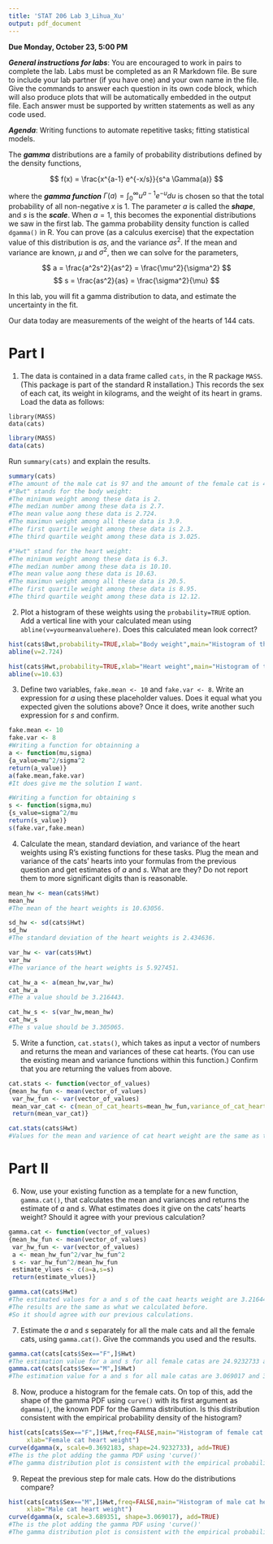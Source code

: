 ```yaml
---
title: 'STAT 206 Lab 3_Lihua_Xu'
output: pdf_document
---
```


**Due Monday, October 23, 5:00 PM**

***General instructions for labs***: You are encouraged to work in pairs to complete the lab.  Labs must be completed as an R Markdown file.  Be sure to include your lab partner (if you have one) and your own name in the file.  Give the commands to answer each question in its own code block, which will also produce plots that will be automatically embedded in the output file. Each answer must be supported by written statements as well as any code used. 

***Agenda***: Writing functions to automate repetitive tasks; fitting statistical models.

The ***gamma*** distributions are a family of probability distributions defined by the density functions,

$$ f(x) = \frac{x^{a-1} e^{-x/s}}{s^a \Gamma(a)} $$

where the ***gamma function*** $\Gamma(a) = \int_{0}^{\infty}{u^{a-1} e^{-u} du}$ is chosen so that the total probability of all non-negative $x$ is 1. The parameter $a$ is called the ***shape***, and $s$ is the ***scale***.  When $a=1$, this becomes the exponential distributions we saw in the first lab.  The gamma probability density function is called `dgamma()` in R.  You can prove (as a calculus exercise) that the expectation value of this distribution is $as$, and the variance $as^2$.  If the mean and variance are known, $\mu$ and $\sigma^2$, then we can solve for the parameters,

$$ a = \frac{a^2s^2}{as^2} = \frac{\mu^2}{\sigma^2} $$
$$ s = \frac{as^2}{as} = \frac{\sigma^2}{\mu} $$

In this lab, you will fit a gamma distribution to data, and estimate the
uncertainty in the fit.

Our data today are measurements of the weight of the hearts of 144 cats.

Part I
==========

1. The data is contained in a data frame called `cats`, in the R package `MASS`.  (This package is part of the standard R installation.)  This records the sex of each cat, its weight in kilograms, and the weight of its heart in grams.  Load the data as follows:

```
library(MASS)
data(cats)
```

```r
library(MASS)
data(cats)
```

Run `summary(cats)` and explain the results.

```r
summary(cats)
#The amount of the male cat is 97 and the amount of the female cat is 47.
#"Bwt" stands for the body weight:
#The minimum weight among these data is 2.
#The median number among these data is 2.7.
#The mean value aong these data is 2.724.
#The maximun weight among all these data is 3.9.
#The first quartile weight among these data is 2.3.
#The third quartile weight among these data is 3.025.

#"Hwt" stand for the heart weight:
#The minimum weight among these data is 6.3.
#The median number among these data is 10.10.
#The mean value aong these data is 10.63.
#The maximun weight among all these data is 20.5.
#The first quartile weight among these data is 8.95.
#The third quartile weight among these data is 12.12.
```

2. Plot a histogram of these weights using the `probability=TRUE` option. Add a vertical line with your calculated mean using `abline(v=yourmeanvaluehere)`. Does this calculated mean look correct?

```r
hist(cats$Bwt,probability=TRUE,xlab="Body weight",main="Histogram of the Body Weight of Cats")
abline(v=2.724)

hist(cats$Hwt,probability=TRUE,xlab="Heart weight",main="Histogram of the Heart Weight of Cats")
abline(v=10.63)

```

3. Define two variables, `fake.mean <- 10` and `fake.var <- 8`. Write an expression for $a$ using these placeholder values. Does it equal what you expected given the solutions above? Once it does, write another such expression for $s$ and confirm.

```r
fake.mean <- 10
fake.var <- 8
#Writing a function for obtainning a
a <- function(mu,sigma)
{a_value=mu^2/sigma^2
return(a_value)}
a(fake.mean,fake.var)
#It does give me the solution I want.

#Writing a function for obtaining s
s <- function(sigma,mu)
{s_value=sigma^2/mu
return(s_value)}
s(fake.var,fake.mean)
```

4. Calculate the mean, standard deviation, and variance of the heart weights using R's existing functions for these tasks. Plug the mean and variance of the cats' hearts into your formulas from the previous question and get estimates of $a$ and $s$.  What are they?  Do not report them to more significant digits than is reasonable.

```r
mean_hw <- mean(cats$Hwt)
mean_hw
#The mean of the heart weights is 10.63056.

sd_hw <- sd(cats$Hwt)
sd_hw
#The standard deviation of the heart weights is 2.434636.

var_hw <- var(cats$Hwt)
var_hw
#The variance of the heart weights is 5.927451.

cat_hw_a <- a(mean_hw,var_hw)
cat_hw_a
#The a value should be 3.216443.

cat_hw_s <- s(var_hw,mean_hw)
cat_hw_s
#The s value should be 3.305065.
```

5. Write a function, `cat.stats()`, which takes as input a vector of numbers and returns the mean and variances of these cat hearts. (You can use the existing mean and variance functions within this function.) Confirm that you are returning the values from above.

```r
cat.stats <- function(vector_of_values)
{mean_hw_fun <- mean(vector_of_values)
 var_hw_fun <- var(vector_of_values)
 mean_var_cat <- c(mean_of_cat_hearts=mean_hw_fun,variance_of_cat_hearts=var_hw_fun)
 return(mean_var_cat)}

cat.stats(cats$Hwt)
#Values for the mean and varience of cat heart weight are the same as the above solution.
```

Part II
=======

6. Now, use your existing function as a template for a new function, `gamma.cat()`, that calculates the mean and variances and returns the estimate of $a$ and $s$. What estimates does it give on the cats' hearts weight? Should it agree with your previous calculation?

```r
gamma.cat <- function(vector_of_values)
{mean_hw_fun <- mean(vector_of_values)
 var_hw_fun <- var(vector_of_values)
 a <- mean_hw_fun^2/var_hw_fun^2
 s <- var_hw_fun^2/mean_hw_fun
 estimate_vlues <- c(a=a,s=s)
 return(estimate_vlues)}

gamma.cat(cats$Hwt)
#The estimated values for a and s of the caat hearts weight are 3.216443 and 3.305065 seperately.
#The results are the same as what we calculated before.
#So it should agree with our previous calculations.
```

7. Estimate the $a$ and $s$ separately for all the male cats and all the female cats, using `gamma.cat()`. Give the commands you used and the results.

```r
gamma.cat(cats[cats$Sex=="F",]$Hwt)
#The estimation value for a and s for all female catas are 24.9232733 and 0.3692183 seperately.
gamma.cat(cats[cats$Sex=="M",]$Hwt)
#The estimation value for a and s for all male catas are 3.069017 and 3.689351 seperately.
```

8. Now, produce a histogram for the female cats. On top of this, add the shape of the gamma PDF using `curve()` with its first argument as `dgamma()`, the known PDF for the Gamma distribution. Is this distribution consistent with the empirical probability density of the histogram?

```r
hist(cats[cats$Sex=="F",]$Hwt,freq=FALSE,main="Histogram of female cat heart weight",
     xlab="Female cat heart weight")
curve(dgamma(x, scale=0.3692183, shape=24.9232733), add=TRUE)
#The is the plot adding the gamma PDF using 'curve()' 
#The gamma distribution plot is consistent with the empirical probability density of the histogram.
```

9. Repeat the previous step for male cats. How do the distributions compare?

```r
hist(cats[cats$Sex=="M",]$Hwt,freq=FALSE,main="Histogram of male cat heart weight",
     xlab="Male cat heart weight")
curve(dgamma(x, scale=3.689351, shape=3.069017), add=TRUE)
#The is the plot adding the gamma PDF using 'curve()' 
#The gamma distribution plot is consistent with the empirical probability density of the histogram.
```


